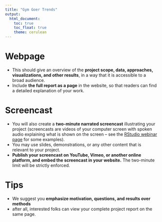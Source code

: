 ```yaml
---
title: "Gym Goer Trends"
output: 
  html_document:
    toc: true
    toc_float: true
    theme: cerulean
---
```


# Webpage 

- This should give an overview of the **project scope, data, approaches, visualizations, and other results**, in a way that it is accessible to a broad audience. 
- Include **the full report as a page** in the website, so that readers can find a detailed explanation of your work.

# Screencast
- You will also create a **two-minute narrated screencast** illustrating your project (screencasts are videos of your computer screen with spoken audio explaining what is shown on the screen – see the [RStudio webinar page](https://www.rstudio.com/resources/webinars/) for some examples). 
- You may use slides, demonstrations, or any other content that is relevant to your project. 
- **Publish your screencast on YouTube, Vimeo, or another online platform, and embed the screencast in your website.** The two-minute limit will be strictly enforced.

# Tips
- We suggest you **emphasize motivation, questions, and results over methods**
- after all, interested folks can view your complete project report on the same page.
